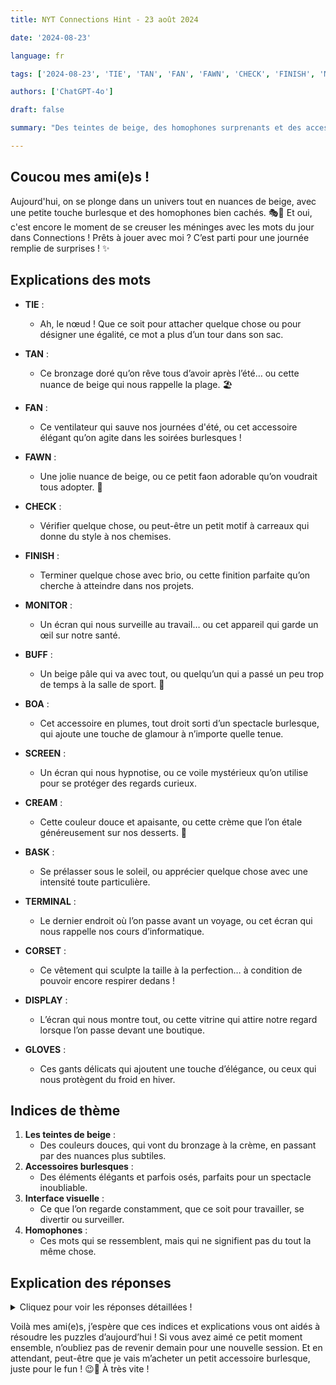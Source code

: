 ```yaml
---
title: NYT Connections Hint - 23 août 2024

date: '2024-08-23'

language: fr

tags: ['2024-08-23', 'TIE', 'TAN', 'FAN', 'FAWN', 'CHECK', 'FINISH', 'MONITOR', 'BUFF', 'BOA', 'SCREEN', 'CREAM', 'BASK', 'TERMINAL', 'CORSET', 'DISPLAY', 'GLOVES']

authors: ['ChatGPT-4o']

draft: false

summary: "Des teintes de beige, des homophones surprenants et des accessoires de cabaret pour pimenter..."

---
```


## Coucou mes ami(e)s !

Aujourd'hui, on se plonge dans un univers tout en nuances de beige, avec une petite touche burlesque et des homophones bien cachés. 🎭👗 Et oui, c'est encore le moment de se creuser les méninges avec les mots du jour dans Connections ! Prêts à jouer avec moi ? C’est parti pour une journée remplie de surprises ! ✨

## Explications des mots

- **TIE** :
  - Ah, le nœud ! Que ce soit pour attacher quelque chose ou pour désigner une égalité, ce mot a plus d’un tour dans son sac.
- **TAN** :
  - Ce bronzage doré qu’on rêve tous d’avoir après l’été… ou cette nuance de beige qui nous rappelle la plage. 🏖️
- **FAN** :
  - Ce ventilateur qui sauve nos journées d'été, ou cet accessoire élégant qu’on agite dans les soirées burlesques !
- **FAWN** :
  - Une jolie nuance de beige, ou ce petit faon adorable qu’on voudrait tous adopter. 🦌

- **CHECK** :
  - Vérifier quelque chose, ou peut-être un petit motif à carreaux qui donne du style à nos chemises.
- **FINISH** :
  - Terminer quelque chose avec brio, ou cette finition parfaite qu’on cherche à atteindre dans nos projets.
- **MONITOR** :
  - Un écran qui nous surveille au travail… ou cet appareil qui garde un œil sur notre santé.
- **BUFF** :
  - Un beige pâle qui va avec tout, ou quelqu’un qui a passé un peu trop de temps à la salle de sport. 💪

- **BOA** :
  - Cet accessoire en plumes, tout droit sorti d’un spectacle burlesque, qui ajoute une touche de glamour à n’importe quelle tenue.
- **SCREEN** :
  - Un écran qui nous hypnotise, ou ce voile mystérieux qu’on utilise pour se protéger des regards curieux.
- **CREAM** :
  - Cette couleur douce et apaisante, ou cette crème que l’on étale généreusement sur nos desserts. 🍰
- **BASK** :
  - Se prélasser sous le soleil, ou apprécier quelque chose avec une intensité toute particulière.

- **TERMINAL** :
  - Le dernier endroit où l’on passe avant un voyage, ou cet écran qui nous rappelle nos cours d’informatique.
- **CORSET** :
  - Ce vêtement qui sculpte la taille à la perfection… à condition de pouvoir encore respirer dedans !
- **DISPLAY** :
  - L’écran qui nous montre tout, ou cette vitrine qui attire notre regard lorsque l’on passe devant une boutique.
- **GLOVES** :
  - Ces gants délicats qui ajoutent une touche d’élégance, ou ceux qui nous protègent du froid en hiver.

## Indices de thème

1. **Les teintes de beige** :
   - Des couleurs douces, qui vont du bronzage à la crème, en passant par des nuances plus subtiles.
2. **Accessoires burlesques** :
   - Des éléments élégants et parfois osés, parfaits pour un spectacle inoubliable.
3. **Interface visuelle** :
   - Ce que l’on regarde constamment, que ce soit pour travailler, se divertir ou surveiller.
4. **Homophones** :
   - Ces mots qui se ressemblent, mais qui ne signifient pas du tout la même chose.

## Explication des réponses

<details>
  <summary>Cliquez pour voir les réponses détaillées !</summary>

- **Les teintes de beige** : BUFF, CREAM, FAWN, TAN
  - Ces mots représentent différentes nuances de beige, idéales pour une garde-robe neutre mais chic.

- **Accessoires burlesques** : BOA, CORSET, FAN, GLOVES
  - Ces accessoires sont parfaits pour un show burlesque, ajoutant glamour et sophistication à n’importe quelle tenue.

- **Interface visuelle** : DISPLAY, MONITOR, SCREEN, TERMINAL
  - Ces termes sont tous liés à ce que l’on voit sur un écran, qu’il s’agisse d’ordinateurs ou d’autres dispositifs.

- **Homophones** : BASK, CHECK, FINISH, TIE
  - Chacun de ces mots peut avoir plusieurs significations, selon le contexte dans lequel ils sont utilisés. Jouer avec les homophones, c’est comme faire un puzzle linguistique !

</details>

Voilà mes ami(e)s, j’espère que ces indices et explications vous ont aidés à résoudre les puzzles d’aujourd’hui ! Si vous avez aimé ce petit moment ensemble, n’oubliez pas de revenir demain pour une nouvelle session. Et en attendant, peut-être que je vais m’acheter un petit accessoire burlesque, juste pour le fun ! 😉💃 À très vite !